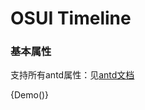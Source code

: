 
<Meta title="设计文档/Welcome" component={Demo} />

# OSUI Timeline

### 基本属性

支持所有antd属性：见[antd文档](https://ant.design/components/timeline-cn/)

<Preview>
  <Story name="Demo">
        {Demo()}
  </Story>
</Preview>

